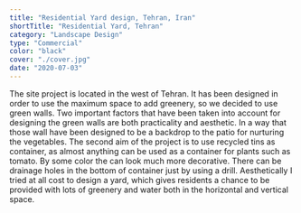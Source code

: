 ```yaml
---
title: "Residential Yard design, Tehran, Iran"
shortTitle: "Residential Yard, Tehran"
category: "Landscape Design"
type: "Commercial"
color: "black"
cover: "./cover.jpg"
date: "2020-07-03"
---
```


The site project is located in the west of Tehran. It has been designed in order to use the maximum space to add greenery, so we decided to use green walls. Two important factors that have been taken into account for designing the green walls are both practicality and aesthetic. In a way that those wall have been designed to be a backdrop to the patio for nurturing the vegetables. The second aim of the project is to use recycled tins as container, as almost anything can be used as a container for plants such as tomato. By some color the can look much more decorative. There can be drainage holes in the bottom of container just by using a drill. Aesthetically I tried at all cost to design a yard, which gives residents a chance to be provided with lots of greenery and water both in the horizontal and vertical space.
